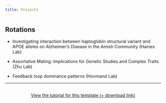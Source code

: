 ```yaml
---
title: Projects
---
```


## Rotations

-   Investigating interaction between haptoglobin structural variant and APOE alleles on Alzheimer's Disease in the Amish Community (Haines Lab)

-   Assortative Mating: Implications for Genetic Studies and Complex Traits (Zhu Lab)

-   Feedback loop dominance patterns (Hovmand Lab)

------------------------------------------------------------------------

::: {style="margin: 30px; text-align: center;"}
<a class="btn btn-primary" href="https://www.marvinschmitt.com/blog/website-tutorial-quarto/" role="button" target="_blank" style="padding: 15px 30px;">View the tutorial for this template (+ download link)</a>
:::
